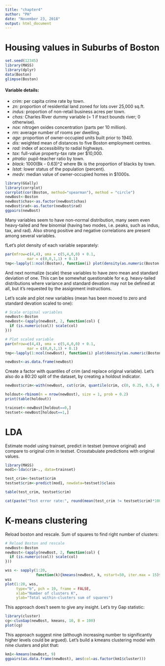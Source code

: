 ```yaml
---
title: "chapter4"
author: "PH"
date: "November 23, 2018"
output: html_document
---
```


# Housing values in Suburbs of Boston

```r
set.seed(12345)
library(MASS)
library(dplyr)
data(Boston)
glimpse(Boston)
```
#### Variable details:

+ *crim:* per capita crime rate by town.
+ *zn:* proportion of residential land zoned for lots over 25,000 sq.ft.
+ *indus:* proportion of non-retail business acres per town.
+ *chas:* Charles River dummy variable (= 1 if tract bounds river; 0 otherwise).
+ *nox:* nitrogen oxides concentration (parts per 10 million).
+ *rm:* average number of rooms per dwelling.
+ *age:* proportion of owner-occupied units built prior to 1940.
+ *dis:* weighted mean of distances to five Boston employment centres.
+ *rad:* index of accessibility to radial highways.
+ *tax:* full-value property-tax rate per \$10,000.
+ *ptratio:* pupil-teacher ratio by town.
+ *black:* 1000(Bk - 0.63)^2 where Bk is the proportion of blacks by town.
+ *lstat:* lower status of the population (percent).
+ *medv:* median value of owner-occupied homes in \$1000s.

```r
library(GGally)
library(corrplot)
corrplot(cor(Boston, method="spearman"), method = "circle")
newBost<-Boston
newBost$chas<-as.factor(newBost$chas)
newBost$rad<-as.factor(newBost$rad)
ggpairs(newBost)
```

Many variables seem to have non-normal distribution, many seem even heavy-tailed and few binomial (having two modes, i.e. peaks, such as indus, tax, and rad). Also strong positive and negative correlations are present among several variables. 

fLet's plot density of each variable separately:

```r
par(mfrow=c(4,4), oma = c(5,4,0,0) + 0.1,
          mar = c(0,0,1,1) + 0.1)
tmp<-lapply(1:ncol(Boston), function(i) plot(density(as.numeric(Boston[,i])), main=colnames(Boston)[i]))
```

And next normalize (scale) these variables to have zero mean and standard deviation of one. This can be somewhat questionable for e.g. heavy-tailed distributions where variance and standard devation may not be defined at all, but it's requested by the assignment instructions.

Let's scale and plot new variables (mean has been moved to zero and standard devation scaled to one):

```r
# Scale original variables
newBost<-Boston
newBost<-(apply(newBost, 2, function(col) {
  if (is.numeric(col)) scale(col)
}))

# Plot scaled variable
par(mfrow=c(4,4), oma = c(5,4,0,0) + 0.1,
          mar = c(0,0,1,1) + 0.1)
tmp<-lapply(1:ncol(newBost), function(i) plot(density(as.numeric(Boston[,i])), main=colnames(newBost)[i]))

newBost<-as.data.frame(newBost)

```


Create a factor with quantiles of crim (and replace original variable). Let's also do a 80:20 split of the dataset, by creating a holdout indicator.

```r
newBost$crim<-with(newBost, cut(crim, quantile(crim, c(0, 0.25, 0.5, 0.75, 1)), labels = c("Q1", "Q2", "Q3", "Q4")))

holdout<-rbinom(n = nrow(newBost), size = 1, prob = 0.2)
print(table(holdout))

trainset<-newBost[holdout==0,]
testset<-newBost[holdout==1,]
```

# LDA

Estimate model using trainset, predict in testset (remove original) and compare to original crim in testset. Crosstabulate predictions with original values.

```r
library(MASS)
mod1<-lda(crim~., data=trainset)

test_crim<-testset$crim
testset$crim<-predict(mod1, newdata=testset)$class

table(test_crim, testset$crim)

cat(paste("Test error rate:", round(mean(test_crim != testset$crim)*100, 1), "%"))
```

# K-means clustering

Reload boston and rescale. Sum of squares to find right number of clusters:

```r
# Reload Boston and rescale
newBost<-Boston
newBost<-(apply(newBost, 2, function(col) {
  if (is.numeric(col)) scale(col)
}))

wss <- sapply(1:20, 
              function(k){kmeans(newBost, k, nstart=50, iter.max = 15)$tot.withinss})
wss
plot(1:20, wss,
     type="b", pch = 19, frame = FALSE, 
     xlab="Number of clusters K",
     ylab="Total within-clusters sum of squares")

```

This approach does't seem to give any insight. Let's try Gap statistic:

```r
library(cluster)
cg<-clusGap(newBost, kmeans, 10, B = 100)
plot(cg)
```

This approach suggest nine (although increasing number to significantly higher levels could be argued). Let's build a kmeans clustering model with nine clusters and plot that:

```r
km1<-kmeans(newBost, 9)
ggpairs(as.data.frame(newBost), aes(col=as.factor(km1$cluster)))
```

